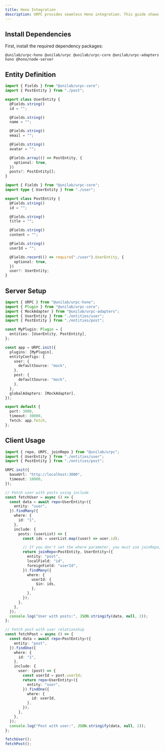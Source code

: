 ```yaml
---
title: Hono Integration
description: URPC provides seamless Hono integration. This guide shows you how to integrate URPC with Hono for building fast and lightweight web APIs.
---
```


## Install Dependencies

First, install the required dependency packages:

```package-install
@unilab/urpc-hono @unilab/urpc @unilab/urpc-core @unilab/urpc-adapters hono @hono/node-server
```

## Entity Definition

```typescript
import { Fields } from "@unilab/urpc-core";
import { PostEntity } from "./post";

export class UserEntity {
  @Fields.string()
  id = "";

  @Fields.string()
  name = "";

  @Fields.string()
  email = "";

  @Fields.string()
  avatar = "";

  @Fields.array(() => PostEntity, {
    optional: true,
  })
  posts?: PostEntity[];
}
```

```typescript
import { Fields } from "@unilab/urpc-core";
import type { UserEntity } from "./user";

export class PostEntity {
  @Fields.string()
  id = "";

  @Fields.string()
  title = "";

  @Fields.string()
  content = "";

  @Fields.string()
  userId = "";

  @Fields.record(() => require("./user").UserEntity, {
    optional: true,
  })
  user?: UserEntity;
}
```

## Server Setup

```typescript
import { URPC } from "@unilab/urpc-hono";
import { Plugin } from "@unilab/urpc-core";
import { MockAdapter } from "@unilab/urpc-adapters";
import { UserEntity } from "./entities/user";
import { PostEntity } from "./entities/post";

const MyPlugin: Plugin = {
  entities: [UserEntity, PostEntity],
};

const app = URPC.init({
  plugins: [MyPlugin],
  entityConfigs: {
    user: {
      defaultSource: "mock",
    },
    post: {
      defaultSource: "mock",
    },
  },
  globalAdapters: [MockAdapter],
});

export default {
  port: 3000,
  timeout: 30000,
  fetch: app.fetch,
};
```

## Client Usage

```typescript
import { repo, URPC, joinRepo } from "@unilab/urpc";
import { UserEntity } from "./entities/user";
import { PostEntity } from "./entities/post";

URPC.init({
  baseUrl: "http://localhost:3000",
  timeout: 10000,
});

// Fetch user with posts using include
const fetchUser = async () => {
  const data = await repo<UserEntity>({
    entity: "user",
  }).findMany({
    where: {
      id: "1",
    },
    include: {
      posts: (userList) => {
        const ids = userList.map((user) => user.id);

        // If you don't set the where parameter, you must use joinRepo, but in other cases you can use repo directly.
        return joinRepo<PostEntity, UserEntity>({
          entity: "post",
          localField: "id",
          foreignField: "userId",
        }).findMany({
          where: {
            userId: {
              $in: ids,
            },
          },
        });
      },
    },
  });
  console.log("User with posts:", JSON.stringify(data, null, 2));
};

// Fetch post with user relationship
const fetchPost = async () => {
  const data = await repo<PostEntity>({
    entity: "post",
  }).findOne({
    where: {
      id: "1",
    },
    include: {
      user: (post) => {
        const userId = post.userId;
        return repo<UserEntity>({
          entity: "user",
        }).findOne({
          where: {
            id: userId,
          },
        });
      },
    },
  });
  console.log("Post with user:", JSON.stringify(data, null, 2));
};

fetchUser();
fetchPost();
```
